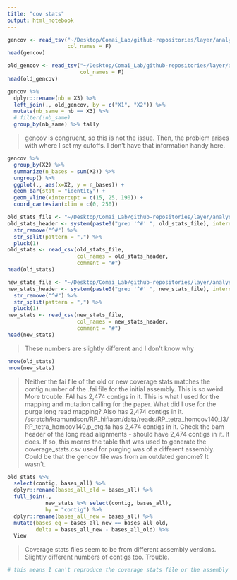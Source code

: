 ```yaml
---
title: "cov stats"
output: html_notebook
---
```


```r
gencov <- read_tsv("~/Desktop/Comai_Lab/github-repositories/layer/analysis/purge_haplotigs/PI310467.bam.gencov",
                   col_names = F) 
head(gencov)
```

```r
old_gencov <- read_tsv("~/Desktop/Comai_Lab/github-repositories/layer/analysis/purge_haplotigs/old_PI310467.bam.gencov",
                       col_names = F)
head(old_gencov)
```

```r
gencov %>% 
  dplyr::rename(nb = X3) %>% 
  left_join(., old_gencov, by = c("X1", "X2")) %>% 
  mutate(nb_same = nb == X3) %>% 
  # filter(!nb_same)
  group_by(nb_same) %>% tally
```

> gencov is congruent, so this is not the issue.
Then, the problem arises with where I set my cutoffs.
I don't have that information handy here. 

```r
gencov %>% 
  group_by(X2) %>% 
  summarize(n_bases = sum(X3)) %>% 
  ungroup() %>% 
  ggplot(., aes(x=X2, y = n_bases)) +
  geom_bar(stat = "identity") +
  geom_vline(xintercept = c(15, 25, 190)) +
  coord_cartesian(xlim = c(0, 250))
```

```r
old_stats_file <- "~/Desktop/Comai_Lab/github-repositories/layer/analysis/purge_haplotigs/coverage_stats.csv"
old_stats_header <- system(paste0("grep '^#' ", old_stats_file), intern = T) %>% 
  str_remove("^#") %>% 
  str_split(pattern = ",") %>% 
  pluck(1)
old_stats <- read_csv(old_stats_file,
                      col_names = old_stats_header,
                      comment = "#")
head(old_stats)
```

```r
new_stats_file <- "~/Desktop/Comai_Lab/github-repositories/layer/analysis/purge_haplotigs/2025_coverage_stats.csv"
new_stats_header <- system(paste0("grep '^#' ", new_stats_file), intern = T) %>% 
  str_remove("^#") %>% 
  str_split(pattern = ",") %>% 
  pluck(1)
new_stats <- read_csv(new_stats_file,
                      col_names = new_stats_header,
                      comment = "#")
head(new_stats)
```

> These numbers are slightly different and I don't know why

```r
nrow(old_stats)
nrow(new_stats)
```

> Neither the fai file of the old or new coverage stats matches the contig number of the .fai file for the initial assembly.
This is so weird. More trouble. FAI has 2,474 contigs in it. This is what I used for the mapping and mutation calling for the paper.
What did I use for the purge long read mapping? Also has 2,474 contigs in it.
/scratch/kramundson/RP_hifiasm/data/reads/RP_tetra_homcov140_l3/RP_tetra_homcov140.p_ctg.fa has 2,474 contigs in it.
Check the bam header of the long read alignments - should have 2,474 contigs in it. It does.
If so, this means the table that was used to generate the coverage_stats.csv used for purging was of a different assembly.
Could be that the gencov file was from an outdated genome? It wasn't.

```r
old_stats %>% 
  select(contig, bases_all) %>% 
  dplyr::rename(bases_all_old = bases_all) %>% 
  full_join(.,
            new_stats %>% select(contig, bases_all),
            by = "contig") %>% 
  dplyr::rename(bases_all_new = bases_all) %>% 
  mutate(bases_eq = bases_all_new == bases_all_old,
         delta = bases_all_new - bases_all_old) %>% 
  View
```

> Coverage stats files seem to be from different assembly versions.
Slightly different numbers of contigs too. Trouble.

```r
# this means I can't reproduce the coverage stats file or the assembly with the data I currently have
```
